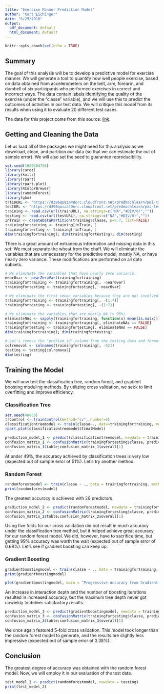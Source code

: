 ```yaml
---
title: "Exercise Manner Prediction Model"
author: "Kurt Eichinger"
date: "6/29/2018"
output:
  pdf_document: default
  html_document: default
---
```


```r
knitr::opts_chunk$set(echo = TRUE)
```

## Summary

The goal of this analysis will be to develop a predictive model for exercise manner. We will generate a tool to quantify how well people exercise, based on data obtained from accelerometers on the belt, arm, forearm, and dumbell of six participants who performed exercises in correct and incorrect ways. The data contain labels identifying the quality of the exercise (under the "classe" variable), and we will use this to predict the outcomes of activities in our test data. We will critique this model from its results when using it to evaluate 20 different test cases.

The data for this project come from this source: [link](http://web.archive.org/web/20161224072740/http:/groupware.les.inf.puc-rio.br/har).

## Getting and Cleaning the Data

Let us load all of the packages we might need for this analysis as we download, clean, and partition our data (so that we can estimate the out of sample error). We will also set the seed to guarantee reproducibility.

```r
set.seed(1029384756)
library(caret)
library(knitr)
library(rpart)
library(rpart.plot)
library(RColorBrewer)
library(randomForest)
library(gbm)
trainURL <- "https://d396qusza40orc.cloudfront.net/predmachlearn/pml-training.csv"
testURL <- "https://d396qusza40orc.cloudfront.net/predmachlearn/pml-testing.csv"
training <- read.csv(url(trainURL), na.strings=c("NA","#DIV/0!",""))
testing <- read.csv(url(testURL), na.strings=c("NA","#DIV/0!",""))
inTrain <- createDataPartition(training$classe, p=0.7, list=FALSE)
trainingfortraining <- training[inTrain, ]
trainingfortesting <- training[-inTrain, ]
dim(trainingfortraining); dim(trainingfortesting); dim(testing)
```

There is a great amount of extraneous information and missing data in this set. We must separate the wheat from the chaff. We will eliminate the variables that are unnecessary for the predictive model, mostly NA, or have nearly zero variance. These modifications are performed on all data subsets.

```r
# We eliminate the variables that have nearly zero variance.
near0var <- nearZeroVar(trainingfortraining)
trainingfortraining <- trainingfortraining[, -near0var]
trainingfortesting <- trainingfortesting[, -near0var]

# We eliminate the first seven variables because they are not involved.
trainingfortraining <- trainingfortraining[, -(1:7)]
trainingfortesting <- trainingfortesting[, -(1:7)]

# We eliminate the variables that are mostly NA (> 95%).
eliminateNAs <- sapply(trainingfortraining, function(x) mean(is.na(x))) > 0.95
trainingfortraining <- trainingfortraining[, eliminateNAs == FALSE]
trainingfortesting <- trainingfortesting[, eliminateNAs == FALSE]
dim(trainingfortraining); dim(trainingfortesting)
```

```r
# Let's remove the "problem_id" column from the testing data and format the set.
colremoval <- colnames(trainingfortraining[, -52])
testing <- testing[colremoval]
dim(testing)
```

## Training the Model

We will now test the classification tree, random forest, and gradient boosting modeling methods. By utilizing cross validation, we seek to limit overfitting and improve efficiency.

### Classification Tree

```r
set.seed(48003)
trControl <- trainControl(method="cv", number=5)
classificationtreemodel <- train(classe~., data=trainingfortraining, method="rpart", trControl=trControl)
rpart.plot(classificationtreemodel$finalModel)
```

```r
prediction_model_1 <- predict(classificationtreemodel, newdata = trainingfortesting)
confusion_matrix_1 <- confusionMatrix(trainingfortesting$classe, prediction_model_1)
confusion_matrix_1$table;confusion_matrix_1$overall[1]
```

At under 49%, the accuracy achieved by classification trees is very low (expected out of sample error of 51%). Let's try another method.

### Random Forest

```r
randomforestmodel <- train(classe ~ ., data = trainingfortraining, method = "rf", trControl = trControl, verbose = FALSE)
print(randomforestmodel)
```

The greatest accuracy is achieved with 26 predictors.

```r
prediction_model_2 <- predict(randomforestmodel, newdata = trainingfortesting)
confusion_matrix_2 <- confusionMatrix(trainingfortesting$classe, prediction_model_2)
confusion_matrix_2$table;confusion_matrix_2$overall[1]
```

Using five folds for our cross validation did not result in much accuracy under the classification tree method, but it helped achieve great accuracy for our random forest model. We did, however, have to sacrifice time, but getting 99% accuracy was worth the wait (expected out of sample error of 0.68%). Let's see if gradient boosting can keep up.

### Gradient Boosting

```r
gradientboostingmodel <- train(classe ~ ., data = trainingfortraining, method = "gbm", trControl = trControl, verbose = FALSE)
print(gradientboostingmodel)
```

```r
plot(gradientboostingmodel, main = "Progressive Accuracy from Gradient Boosting")
```

An increase in interaction depth and the number of boosting iterations resulted in increased accuracy, but the maximum tree depth never got unwieldy to deliver satisfactory results.

```r
prediction_model_3 <- predict(gradientboostingmodel, newdata = trainingfortesting)
confusion_matrix_3 <- confusionMatrix(trainingfortesting$classe, prediction_model_3)
confusion_matrix_3$table;confusion_matrix_3$overall[1]
```

We once again featured 5-fold cross validation. This model took longer than the random forest model to generate, and the results are slightly less impressive (expected out of sample error of 3.38%).

## Conclusion

The greatest degree of accuracy was obtained with the random forest model. Now, we will employ it in our evaluation of the test data.

```r
test_model_2 <- predict(randomforestmodel, newdata = testing)
print(test_model_2)
```